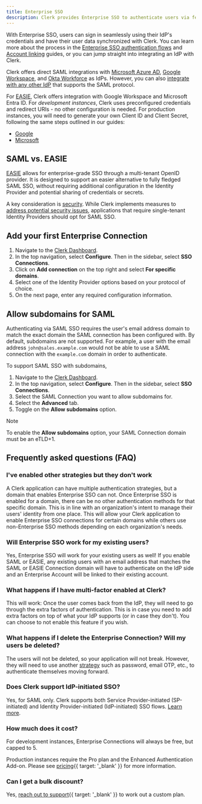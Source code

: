 ```yaml
---
title: Enterprise SSO
description: Clerk provides Enterprise SSO to authenticate users via federated Identity Providers such such as Azure AD, Okta, Google Workspace and more.
---
```


With Enterprise SSO, users can sign in seamlessly using their IdP's credentials and have their user data synchronized with Clerk. You can learn more about the process in the [Enterprise SSO authentication flows](/docs/authentication/enterprise-connections/authentication-flows) and [Account linking](/docs/authentication/enterprise-connections/account-linking) guides, or you can jump straight into integrating an IdP with Clerk.

Clerk offers direct SAML integrations with [Microsoft Azure AD](/docs/authentication/saml/azure), [Google Workspace](/docs/authentication/enterprise-connections/saml/google), and [Okta Workforce](/docs/authentication/enterprise-connections/saml/okta) as IdPs. However, you can also [integrate with any other IdP](/docs/authentication/saml/custom-provider) that supports the SAML protocol.

For [EASIE](https://easie.dev), Clerk offers integration with Google Workspace and Microsoft Entra ID. For _development instances_, Clerk uses preconfigured credentials and redirect URIs - no other configuration is needed. For production instances, you will need to generate your own Client ID and Client Secret, following the same steps outlined in our guides:

- [Google](docs/authentication/social-connections/google)
- [Microsoft](docs/authentication/social-connections/azure)

## SAML vs. EASIE

[EASIE](https://easie.dev) allows for enterprise-grade SSO through a multi-tenant OpenID provider. It is designed to support an easier alternative to fully fledged SAML SSO, without requiring additional configuration in the Identity Provider and potential sharing of credentials or secrets.

A key consideration is [security](https://easie.dev#security). While Clerk implements measures to [address potential security issues](https://easie.dev/#mitigating-tenant-crossover-vulnerabilities), applications that require single-tenant Identity Providers should opt for SAML SSO.

## Add your first Enterprise Connection

1. Navigate to the [Clerk Dashboard](https://dashboard.clerk.com/last-active?path=user-authentication/sso-connections).
1. In the top navigation, select **Configure**. Then in the sidebar, select **SSO Connections**.
1. Click on **Add connection** on the top right and select **For specific domains**.
1. Select one of the Identity Provider options based on your protocol of choice.
1. On the next page, enter any required configuration information.

## Allow subdomains for SAML

Authenticating via SAML SSO requires the user's email address domain to match the exact domain the SAML connection has been configured with. By default, subdomains are not supported. For example, a user with the email address `john@sales.example.com` would not be able to use a SAML connection with the `example.com` domain in order to authenticate.

To support SAML SSO with subdomains,

1. Navigate to the [Clerk Dashboard](https://dashboard.clerk.com/last-active?path=user-authentication/sso-connections).
1. In the top navigation, select **Configure**. Then in the sidebar, select **SSO Connections**.
1. Select the SAML Connection you want to allow subdomains for.
1. Select the **Advanced** tab.
1. Toggle on the **Allow subdomains** option.

> [!NOTE]
> To enable the **Allow subdomains** option, your SAML Connection domain must be an eTLD+1.

## Frequently asked questions (FAQ)

### I've enabled other strategies but they don't work

A Clerk application can have multiple authentication strategies, but a domain that enables Enterprise SSO can not. Once Enterprise SSO is enabled for a domain, there can be no other authentication methods for that specific domain. This is in line with an organization's intent to manage their users' identity from one place. This will allow your Clerk application to enable Enterprise SSO connections for certain domains while others use non-Enterprise SSO methods depending on each organization's needs.

### Will Enterprise SSO work for my existing users?

Yes, Enterprise SSO will work for your existing users as well! If you enable SAML or EASIE, any existing users with an email address that matches the SAML or EASIE Connection domain will have to authenticate on the IdP side and an Enterprise Account will be linked to their existing account.

### What happens if I have multi-factor enabled at Clerk?

This will work: Once the user comes back from the IdP, they will need to go through the extra factors of authentication. This is in case you need to add extra factors on top of what your IdP supports (or in case they don't). You can choose to not enable this feature if you wish.

### What happens if I delete the Enterprise Connection? Will my users be deleted?

The users will not be deleted, so your application will not break. However, they will need to use another [strategy](/docs/authentication/configuration/sign-up-sign-in-options#authentication-strategies) such as password, email OTP, etc., to authenticate themselves moving forward.

### Does Clerk support IdP-initiated SSO?

Yes, for SAML only. Clerk supports both Service Provider-initiated (SP-initiated) and Identity Provider-initiated (IdP-initiated) SSO flows. [Learn more](/docs/authentication/saml/authentication-flows).

### How much does it cost?

For development instances, Enterprise Connections will always be free, but capped to 5.

Production instances require the Pro plan and the Enhanced Authentication Add-on. Please see [pricing](/pricing){{ target: '_blank' }} for more information.

### Can I get a bulk discount?

Yes, [reach out to support](/contact/support){{ target: '_blank' }} to work out a custom plan.
